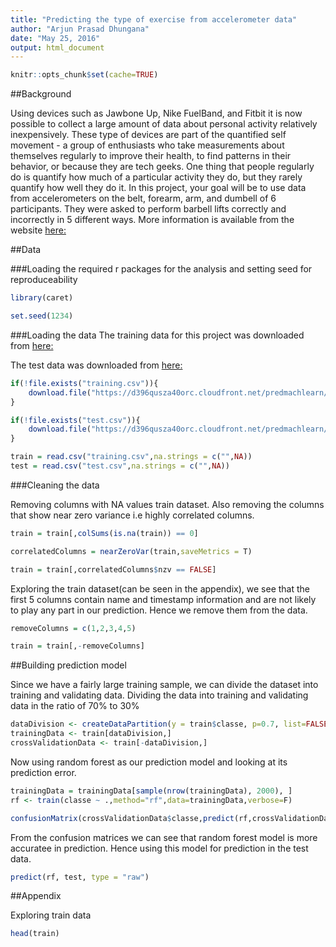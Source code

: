 ```yaml
---
title: "Predicting the type of exercise from accelerometer data"
author: "Arjun Prasad Dhungana"
date: "May 25, 2016"
output: html_document
---
```

```r
knitr::opts_chunk$set(cache=TRUE)
```
##Background

Using devices such as Jawbone Up, Nike FuelBand, and Fitbit it is now possible to collect a large amount of data about personal activity relatively inexpensively. These type of devices are part of the quantified self movement - a group of enthusiasts who take measurements about themselves regularly to improve their health, to find patterns in their behavior, or because they are tech geeks. One thing that people regularly do is quantify how much of a particular activity they do, but they rarely quantify how well they do it. In this project, your goal will be to use data from accelerometers on the belt, forearm, arm, and dumbell of 6 participants. They were asked to perform barbell lifts correctly and incorrectly in 5 different ways. More information is available from the website [here:](http://groupware.les.inf.puc-rio.br/har.)

##Data

###Loading the required r packages for the analysis and setting seed for reproduceability

```r
library(caret)

set.seed(1234)
```

###Loading the data
The training data for this project was downloaded from [here:](https://d396qusza40orc.cloudfront.net/predmachlearn/pml-training.csv)

The test data was downloaded from [here:](https://d396qusza40orc.cloudfront.net/predmachlearn/pml-testing.csv)

```r
if(!file.exists("training.csv")){
    download.file("https://d396qusza40orc.cloudfront.net/predmachlearn/pml-training.csv","training.csv")
}

if(!file.exists("test.csv")){
    download.file("https://d396qusza40orc.cloudfront.net/predmachlearn/pml-testing.csv","test.csv")
}

train = read.csv("training.csv",na.strings = c("",NA))
test = read.csv("test.csv",na.strings = c("",NA))
```

###Cleaning the data

Removing columns with NA values train dataset. Also removing the columns that show near zero variance i.e highly correlated columns.

```r
train = train[,colSums(is.na(train)) == 0]

correlatedColumns = nearZeroVar(train,saveMetrics = T)

train = train[,correlatedColumns$nzv == FALSE]
```

Exploring the train dataset(can be seen in the appendix), we see that the first 5 columns contain name and timestamp information and are not likely to play any part in our prediction. Hence we remove them from the data.

```r
removeColumns = c(1,2,3,4,5)

train = train[,-removeColumns]
```

##Building prediction model

Since we have a fairly large training sample, we can divide the dataset into training and validating data. Dividing the data into training and validating data in the ratio of 70% to 30%

```r
dataDivision <- createDataPartition(y = train$classe, p=0.7, list=FALSE)
trainingData <- train[dataDivision,]
crossValidationData <- train[-dataDivision,]
```

Now using random forest as our prediction model and looking at its prediction error.

```r
trainingData = trainingData[sample(nrow(trainingData), 2000), ]
rf <- train(classe ~ .,method="rf",data=trainingData,verbose=F)

confusionMatrix(crossValidationData$classe,predict(rf,crossValidationData))
```

From the confusion matrices we can see that random forest model is more accuratee in prediction. Hence using this model for prediction in the test data.

```r
predict(rf, test, type = "raw")
```


##Appendix

Exploring train data
```r
head(train)
```

